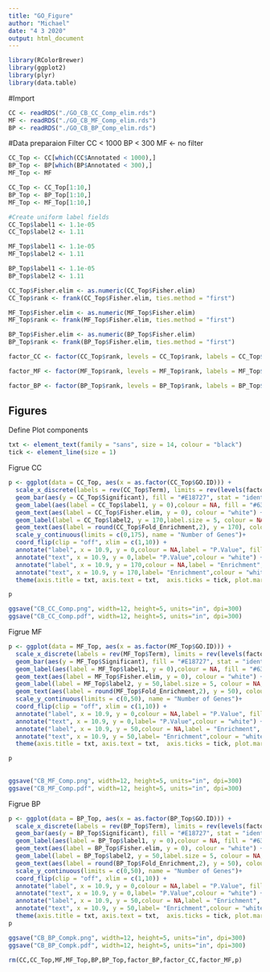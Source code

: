 ```yaml
---
title: "GO_Figure"
author: "Michael"
date: "4 3 2020"
output: html_document
---
```


```r
library(RColorBrewer)
library(ggplot2)
library(plyr)
library(data.table)
```



#Import
```r
CC <- readRDS("./GO_CB_CC_Comp_elim.rds")
MF <- readRDS("./GO_CB_MF_Comp_elim.rds")
BP <- readRDS("./GO_CB_BP_Comp_elim.rds")
```


#Data preparaion
Filter
CC < 1000
BP < 300
MF <- no filter
```r
CC_Top <- CC[which(CC$Annotated < 1000),]
BP_Top <- BP[which(BP$Annotated < 300),]
MF_Top <- MF
```



```r
CC_Top <- CC_Top[1:10,]
BP_Top <- BP_Top[1:10,]
MF_Top <- MF_Top[1:10,]

#Create uniform label fields
CC_Top$label1 <- 1.1e-05
CC_Top$label2 <- 1.11

MF_Top$label1 <- 1.1e-05
MF_Top$label2 <- 1.11

BP_Top$label1 <- 1.1e-05
BP_Top$label2 <- 1.11
```


```r
CC_Top$Fisher.elim <- as.numeric(CC_Top$Fisher.elim)
CC_Top$rank <- frank(CC_Top$Fisher.elim, ties.method = "first")

MF_Top$Fisher.elim <- as.numeric(MF_Top$Fisher.elim)
MF_Top$rank <- frank(MF_Top$Fisher.elim, ties.method = "first")

BP_Top$Fisher.elim <- as.numeric(BP_Top$Fisher.elim)
BP_Top$rank <- frank(BP_Top$Fisher.elim, ties.method = "first")
```






```r

factor_CC <- factor(CC_Top$rank, levels = CC_Top$rank, labels = CC_Top$GO.ID)

factor_MF <- factor(MF_Top$rank, levels = MF_Top$rank, labels = MF_Top$GO.ID)

factor_BP <- factor(BP_Top$rank, levels = BP_Top$rank, labels = BP_Top$GO.ID)

```




## Figures

Define Plot components
```r
txt <- element_text(family = "sans", size = 14, colour = "black")
tick <- element_line(size = 1)
```




Figrue CC
```r
p <- ggplot(data = CC_Top, aes(x = as.factor(CC_Top$GO.ID))) +
  scale_x_discrete(labels = rev(CC_Top$Term), limits = rev(levels(factor_CC)), name = "")+
  geom_bar(aes(y = CC_Top$Significant), fill = "#E18727", stat = "identity") +
  geom_label(aes(label = CC_Top$label1, y = 0),colour = NA, fill = "#636363") +
  geom_text(aes(label = CC_Top$Fisher.elim, y = 0), colour = "white") +
  geom_label(label = CC_Top$label2, y = 170,label.size = 5, colour = NA, fill = "#636363") +
  geom_text(aes(label = round(CC_Top$Fold_Enrichment,2), y = 170), colour = "white") +
  scale_y_continuous(limits = c(0,175), name = "Number of Genes")+ 
  coord_flip(clip = "off", xlim = c(1,10)) +
  annotate("label", x = 10.9, y = 0,colour = NA,label = "P.Value", fill = "#636363") +
  annotate("text", x = 10.9, y = 0,label= "P.Value",colour = "white") +
  annotate("label", x = 10.9, y = 170,colour = NA,label = "Enrichment", fill = "#636363") +
  annotate("text", x = 10.9, y = 170,label= "Enrichment",colour = "white") +
  theme(axis.title = txt, axis.text = txt,  axis.ticks = tick, plot.margin = unit(c(3,1,1,1),"lines"))

p

ggsave("CB_CC_Comp.png", width=12, height=5, units="in", dpi=300)
ggsave("CB_CC_Comp.pdf", width=12, height=5, units="in", dpi=300)
```

Figrue MF
```r
p <- ggplot(data = MF_Top, aes(x = as.factor(MF_Top$GO.ID))) +
  scale_x_discrete(labels = rev(MF_Top$Term), limits = rev(levels(factor_MF)), name = "")+
  geom_bar(aes(y = MF_Top$Significant), fill = "#E18727", stat = "identity") +
  geom_label(aes(label = MF_Top$label1, y = 0),colour = NA, fill = "#636363") +
  geom_text(aes(label = MF_Top$Fisher.elim, y = 0), colour = "white") +
  geom_label(label = MF_Top$label2, y = 50,label.size = 5, colour = NA, fill = "#636363") +
  geom_text(aes(label = round(MF_Top$Fold_Enrichment,2), y = 50), colour = "white") +
  scale_y_continuous(limits = c(0,50), name = "Number of Genes")+ 
  coord_flip(clip = "off", xlim = c(1,10)) +
  annotate("label", x = 10.9, y = 0,colour = NA,label = "P.Value", fill = "#636363") +
  annotate("text", x = 10.9, y = 0,label= "P.Value",colour = "white") +
  annotate("label", x = 10.9, y = 50,colour = NA,label = "Enrichment", fill = "#636363") +
  annotate("text", x = 10.9, y = 50,label= "Enrichment",colour = "white") +
  theme(axis.title = txt, axis.text = txt,  axis.ticks = tick, plot.margin = unit(c(3,1,1,1),"lines"))

p
  
  
ggsave("CB_MF_Comp.png", width=12, height=5, units="in", dpi=300)
ggsave("CB_MF_Comp.pdf", width=12, height=5, units="in", dpi=300)
```


Figrue BP
```r
p <- ggplot(data = BP_Top, aes(x = as.factor(BP_Top$GO.ID))) +
  scale_x_discrete(labels = rev(BP_Top$Term), limits = rev(levels(factor_BP)), name = "")+
  geom_bar(aes(y = BP_Top$Significant), fill = "#E18727", stat = "identity") +
  geom_label(aes(label = BP_Top$label1, y = 0),colour = NA, fill = "#636363") +
  geom_text(aes(label = BP_Top$Fisher.elim, y = 0), colour = "white") +
  geom_label(label = BP_Top$label2, y = 50,label.size = 5, colour = NA, fill = "#636363") +
  geom_text(aes(label = round(BP_Top$Fold_Enrichment,2), y = 50), colour = "white") +
  scale_y_continuous(limits = c(0,50), name = "Number of Genes")+ 
  coord_flip(clip = "off", xlim = c(1,10)) +
  annotate("label", x = 10.9, y = 0,colour = NA,label = "P.Value", fill = "#636363") +
  annotate("text", x = 10.9, y = 0,label= "P.Value",colour = "white") +
  annotate("label", x = 10.9, y = 50,colour = NA,label = "Enrichment", fill = "#636363") +
  annotate("text", x = 10.9, y = 50,label= "Enrichment",colour = "white") +
  theme(axis.title = txt, axis.text = txt,  axis.ticks = tick, plot.margin = unit(c(3,1,1,1),"lines"))
p

ggsave("CB_BP_Compk.png", width=12, height=5, units="in", dpi=300)
ggsave("CB_BP_Compk.pdf", width=12, height=5, units="in", dpi=300)
```



```r
rm(CC,CC_Top,MF,MF_Top,BP,BP_Top,factor_BP,factor_CC,factor_MF,p)
```


